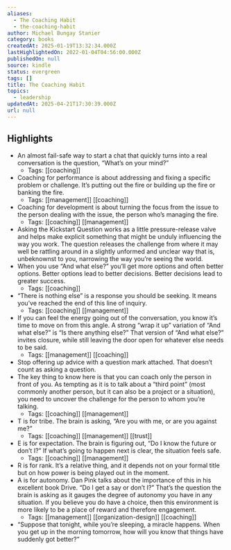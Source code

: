 ```yaml
---
aliases:
  - The Coaching Habit
  - the-coaching-habit
author: Michael Bungay Stanier
category: books
createdAt: 2025-01-19T13:32:34.000Z
lastHighlightedOn: 2022-01-04T04:56:00.000Z
publishedOn: null
source: kindle
status: evergreen
tags: []
title: The Coaching Habit
topics:
  - leadership
updatedAt: 2025-04-21T17:30:39.000Z
url: null
---
```

## Highlights

- An almost fail-safe way to start a chat that quickly turns into a real conversation is the question, “What’s on your mind?”
  - Tags: [[coaching]]
- Coaching for performance is about addressing and fixing a specific problem or challenge. It’s putting out the fire or building up the fire or banking the fire.
  - Tags: [[management]] [[coaching]]
- Coaching for development is about turning the focus from the issue to the person dealing with the issue, the person who’s managing the fire.
  - Tags: [[coaching]] [[management]]
- Asking the Kickstart Question works as a little pressure-release valve and helps make explicit something that might be unduly influencing the way you work. The question releases the challenge from where it may well be rattling around in a slightly unformed and unclear way that is, unbeknownst to you, narrowing the way you’re seeing the world.
- When you use “And what else?” you’ll get more options and often better options. Better options lead to better decisions. Better decisions lead to greater success.
  - Tags: [[coaching]]
- “There is nothing else” is a response you should be seeking. It means you’ve reached the end of this line of inquiry.
  - Tags: [[coaching]] [[management]]
- If you can feel the energy going out of the conversation, you know it’s time to move on from this angle. A strong “wrap it up” variation of “And what else?” is “Is there anything else?” That version of “And what else?” invites closure, while still leaving the door open for whatever else needs to be said.
  - Tags: [[management]] [[coaching]]
- Stop offering up advice with a question mark attached. That doesn’t count as asking a question.
- The key thing to know here is that you can coach only the person in front of you. As tempting as it is to talk about a “third point” (most commonly another person, but it can also be a project or a situation), you need to uncover the challenge for the person to whom you’re talking.
  - Tags: [[coaching]] [[management]]
- T is for tribe. The brain is asking, “Are you with me, or are you against me?”
  - Tags: [[coaching]] [[management]] [[trust]]
- E is for expectation. The brain is figuring out, “Do I know the future or don’t I?” If what’s going to happen next is clear, the situation feels safe.
  - Tags: [[coaching]] [[management]]
- R is for rank. It’s a relative thing, and it depends not on your formal title but on how power is being played out in the moment.
- A is for autonomy. Dan Pink talks about the importance of this in his excellent book Drive. “Do I get a say or don’t I?” That’s the question the brain is asking as it gauges the degree of autonomy you have in any situation. If you believe you do have a choice, then this environment is more likely to be a place of reward and therefore engagement.
  - Tags: [[management]] [[organization-design]] [[coaching]]
- “Suppose that tonight, while you’re sleeping, a miracle happens. When you get up in the morning tomorrow, how will you know that things have suddenly got better?”
